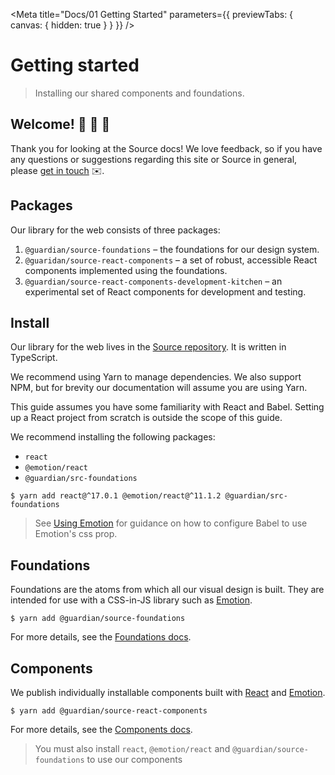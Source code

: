 
<Meta
	title="Docs/01 Getting Started"
	parameters={{ previewTabs: { canvas: { hidden: true } } }}
/>

# Getting started

> Installing our shared components and foundations.

## Welcome! 🤗 🎊 🤝

Thank you for looking at the Source docs! We love feedback, so if you have any questions or suggestions regarding this site or Source in general, please [get in touch](https://theguardian.design/2a1e5182b/p/231f6b-contact-us) ✉️.

## Packages

Our library for the web consists of three packages:

1. `@guardian/source-foundations` – the foundations for our design system.
1. `@guaridan/source-react-components` – a set of robust, accessible React components implemented using the foundations.
1. `@guardian/source-react-components-development-kitchen` – an experimental set of React components for development and testing.

## Install

Our library for the web lives in the [Source repository](https://github.com/guardian/source). It is written in TypeScript.

We recommend using Yarn to manage dependencies. We also support NPM, but for brevity our documentation will assume you are using Yarn.

This guide assumes you have some familiarity with React and Babel. Setting up a React project from scratch is outside the scope of this guide.

We recommend installing the following packages:

-   `react`
-   `@emotion/react`
-   `@guardian/src-foundations`

```shell
$ yarn add react@^17.0.1 @emotion/react@^11.1.2 @guardian/src-foundations
```

> See [Using Emotion](https://guardian.github.io/source/?path=/docs/docs-04-using-emotion--page) for guidance on how to configure Babel to use Emotion's css prop.

## Foundations

Foundations are the atoms from which all our visual design is built. They are intended for use with a CSS-in-JS library such as [Emotion](https://emotion.sh/).

```shell
$ yarn add @guardian/source-foundations
```

For more details, see the [Foundations docs](https://guardian.github.io/source/?path=/docs/docs-02-foundations--page).

## Components

We publish individually installable components built with [React](https://reactjs.org/) and [Emotion](https://emotion.sh/).

```shell
$ yarn add @guardian/source-react-components
```

For more details, see the [Components docs](https://guardian.github.io/source/?path=/docs/docs-03-components--page).

> You must also install `react`, `@emotion/react` and `@guardian/source-foundations` to use our components
